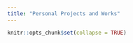 ```yaml
---
title: "Personal Projects and Works"
---
```


```r
knitr::opts_chunk$set(collapse = TRUE)
```


